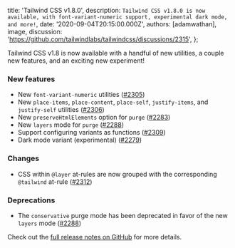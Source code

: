 
  title: 'Tailwind CSS v1.8.0',
  description: `Tailwind CSS v1.8.0 is now available, with font-variant-numeric support, experimental dark mode, and more!`,
  date: '2020-09-04T20:15:00.000Z',
  authors: [adamwathan],
  image,
  discussion: 'https://github.com/tailwindlabs/tailwindcss/discussions/2315',
};

Tailwind CSS v1.8 is now available with a handful of new utilities, a couple new features, and an exciting new experiment!

<!--more-->

### New features

- New `font-variant-numeric` utilities ([#2305](https://github.com/tailwindlabs/tailwindcss/pull/2305))
- New `place-items`, `place-content`, `place-self`, `justify-items`, and `justify-self` utilities ([#2306](https://github.com/tailwindlabs/tailwindcss/pull/2306))
- New `preserveHtmlElements` option for `purge` ([#2283](https://github.com/tailwindlabs/tailwindcss/pull/2283))
- New `layers` mode for `purge` ([#2288](https://github.com/tailwindlabs/tailwindcss/pull/2288))
- Support configuring variants as functions ([#2309](https://github.com/tailwindlabs/tailwindcss/pull/2309))
- Dark mode variant (experimental) ([#2279](https://github.com/tailwindlabs/tailwindcss/pull/2279))

### Changes

- CSS within `@layer` at-rules are now grouped with the corresponding `@tailwind` at-rule ([#2312](https://github.com/tailwindlabs/tailwindcss/pull/2312))

### Deprecations

- The `conservative` purge mode has been deprecated in favor of the new `layers` mode ([#2288](https://github.com/tailwindlabs/tailwindcss/pull/2288))

Check out the [full release notes on GitHub](https://github.com/tailwindlabs/tailwindcss/releases/tag/v1.8.0) for more details.
